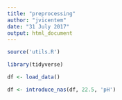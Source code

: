 ```yaml
---
title: "preprocessing"
author: "jvicentem"
date: "31 July 2017"
output: html_document
---
```


```r
source('utils.R')

library(tidyverse)
```

```r
df <- load_data()

df <- introduce_nas(df, 22.5, 'pH')
```

```r

```

```r

```

